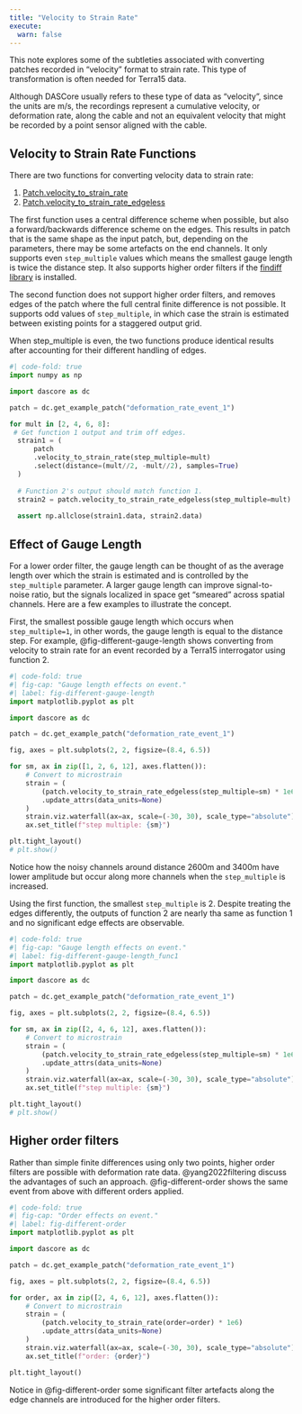 ```yaml
---
title: "Velocity to Strain Rate"
execute:
  warn: false
---
```


This note explores some of the subtleties associated with converting patches recorded in "velocity" format to strain rate. This type of transformation is often needed for Terra15 data.

:::{.callout-note}
Although DASCore usually refers to these type of data as "velocity", since the units are m/s, the recordings represent a cumulative velocity, or deformation rate, along the cable and not an equivalent velocity that might be recorded by a point sensor aligned with the cable. 
:::

## Velocity to Strain Rate Functions

There are two functions for converting velocity data to strain rate:

1. [Patch.velocity_to_strain_rate](`dascore.Patch.velocity_to_strain_rate`)
2. [Patch.velocity_to_strain_rate_edgeless](`dascore.Patch.velocity_to_strain_rate_edgeless`)

The first function uses a central difference scheme when possible, but also a forward/backwards difference scheme on the edges. This results in patch that is the same shape as the input patch, but, depending on the parameters, there may be some artefacts on the end channels. It only supports even `step_multiple` values which means the smallest gauge length is twice the distance step. It also supports higher order filters if the [findiff library](https://findiff.readthedocs.io/en/latest/) is installed.

The second function does not support higher order filters, and removes edges of the patch where the full central finite difference is not possible. It supports odd values of `step_multiple`, in which case the strain is estimated between existing points for a staggered output grid.

When step_multiple is even, the two functions produce identical results after accounting for their different handling of edges.

```python
#| code-fold: true
import numpy as np

import dascore as dc

patch = dc.get_example_patch("deformation_rate_event_1")

for mult in [2, 4, 6, 8]:
 # Get function 1 output and trim off edges.
  strain1 = (
      patch
      .velocity_to_strain_rate(step_multiple=mult)
      .select(distance=(mult//2, -mult//2), samples=True)
  )
  
  # Function 2's output should match function 1. 
  strain2 = patch.velocity_to_strain_rate_edgeless(step_multiple=mult)
  
  assert np.allclose(strain1.data, strain2.data)
```

## Effect of Gauge Length
For a lower order filter, the gauge length can be thought of as the average length over which the strain is estimated and is controlled by the `step_multiple` parameter. A larger gauge length can improve signal-to-noise ratio, but the signals localized in space get "smeared" across spatial channels. Here are a few examples to illustrate the concept.

First, the smallest possible gauge length which occurs when `step_multiple=1`, in other words, the gauge length is equal to the distance step. For example, @fig-different-gauge-length shows converting from velocity to strain rate for an event recorded by a Terra15 interrogator using function 2. 

```python
#| code-fold: true
#| fig-cap: "Gauge length effects on event."
#| label: fig-different-gauge-length
import matplotlib.pyplot as plt

import dascore as dc

patch = dc.get_example_patch("deformation_rate_event_1")

fig, axes = plt.subplots(2, 2, figsize=(8.4, 6.5))

for sm, ax in zip([1, 2, 6, 12], axes.flatten()):
    # Convert to microstrain
    strain = (
        (patch.velocity_to_strain_rate_edgeless(step_multiple=sm) * 1e6)
        .update_attrs(data_units=None)
    )
    strain.viz.waterfall(ax=ax, scale=(-30, 30), scale_type="absolute")
    ax.set_title(f"step multiple: {sm}")

plt.tight_layout()
# plt.show()
```

Notice how the noisy channels around distance 2600m and 3400m have lower amplitude but occur along more channels when the `step_multiple` is increased.

Using the first function, the smallest `step_multiple` is 2. Despite treating the edges differently, the outputs of function 2 are nearly tha same as function 1 and no significant edge effects are observable. 

```python
#| code-fold: true
#| fig-cap: "Gauge length effects on event."
#| label: fig-different-gauge-length_func1
import matplotlib.pyplot as plt

import dascore as dc

patch = dc.get_example_patch("deformation_rate_event_1")

fig, axes = plt.subplots(2, 2, figsize=(8.4, 6.5))

for sm, ax in zip([2, 4, 6, 12], axes.flatten()):
    # Convert to microstrain
    strain = (
        (patch.velocity_to_strain_rate_edgeless(step_multiple=sm) * 1e6)
        .update_attrs(data_units=None)
    )
    strain.viz.waterfall(ax=ax, scale=(-30, 30), scale_type="absolute")
    ax.set_title(f"step multiple: {sm}")

plt.tight_layout()
# plt.show()
```

## Higher order filters
Rather than simple finite differences using only two points, higher order filters are possible with deformation rate data. @yang2022filtering discuss the advantages of such an approach. @fig-different-order shows the same event from above with different orders applied.

```python
#| code-fold: true
#| fig-cap: "Order effects on event."
#| label: fig-different-order
import matplotlib.pyplot as plt

import dascore as dc

patch = dc.get_example_patch("deformation_rate_event_1")

fig, axes = plt.subplots(2, 2, figsize=(8.4, 6.5))

for order, ax in zip([2, 4, 6, 12], axes.flatten()):
    # Convert to microstrain
    strain = (
        (patch.velocity_to_strain_rate(order=order) * 1e6)
        .update_attrs(data_units=None)
    )
    strain.viz.waterfall(ax=ax, scale=(-30, 30), scale_type="absolute")
    ax.set_title(f"order: {order}")

plt.tight_layout()
```

:::{.callout-warning}
Notice in @fig-different-order some significant filter artefacts along the edge channels are introduced for the higher order filters. 
:::
